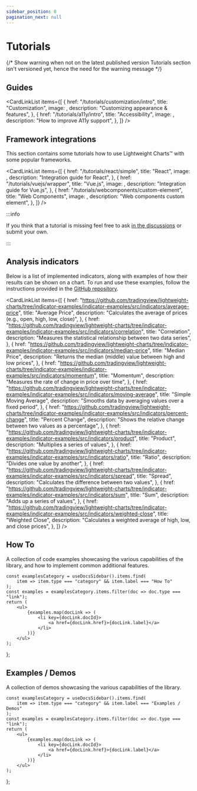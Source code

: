 ```yaml
---
sidebar_position: 0
pagination_next: null
---
```



# Tutorials


{/*
  Show warning when not on the latest published version
  Tutorials section isn't versioned yet, hence the need for the warning message
*/}

<VersionWarningAdmonition
	notCurrent="These tutorials are for the latest published version of Lightweight Charts."
	type="caution"
	displayVersionMessage
/>

## Guides

<CardLinkList
	items={[
		{
			href: "/tutorials/customization/intro",
			title: "Customization",
			image: <Shapes />,
			description: "Customizing appearance & features",
		},
		{
			href: "/tutorials/a11y/intro",
			title: "Accessibility",
			image: <A11y />,
			description: "How to improve A11y support",
		},
	]}
/>

## Framework integrations

This section contains some tutorials how to use Lightweight Charts™ with some popular frameworks.

<CardLinkList
	items={[
		{
			href: "/tutorials/react/simple",
			title: "React",
			image: <ReactLogo />,
			description: "Integration guide for React",
		},
		{
			href: "/tutorials/vuejs/wrapper",
			title: "Vue.js",
			image: <VuejsLogo />,
			description: "Integration guide for Vue.js",
		},
		{
			href: "/tutorials/webcomponents/custom-element",
			title: "Web Components",
			image: <WebComponentsLogo />,
			description: "Web components custom element",
		},
	]}
/>

:::info

If you think that a tutorial is missing feel free to ask [in the discussions](https://github.com/tradingview/lightweight-charts/discussions)
or submit your own.

:::

## Analysis indicators

Below is a list of implemented indicators, along with examples of how their results can be shown on a chart.
To run and use these examples, follow the instructions provided in the [GitHub repository](https://github.com/tradingview/lightweight-charts/tree/indicator-examples/indicator-examples).

<CardLinkList
	items={[
		{
			href: "https://github.com/tradingview/lightweight-charts/tree/indicator-examples/indicator-examples/src/indicators/average-price",
			title: "Average Price",
			description: "Calculates the average of prices (e.g., open, high, low, close)",
		},
		{
			href: "https://github.com/tradingview/lightweight-charts/tree/indicator-examples/indicator-examples/src/indicators/correlation",
			title: "Correlation",
			description: "Measures the statistical relationship between two data series",
		},
		{
			href: "https://github.com/tradingview/lightweight-charts/tree/indicator-examples/indicator-examples/src/indicators/median-price",
			title: "Median Price",
			description: "Returns the median (middle) value between high and low prices",
		},
		{
			href: "https://github.com/tradingview/lightweight-charts/tree/indicator-examples/indicator-examples/src/indicators/momentum",
			title: "Momentum",
			description: "Measures the rate of change in price over time",
		},
		{
			href: "https://github.com/tradingview/lightweight-charts/tree/indicator-examples/indicator-examples/src/indicators/moving-average",
			title: "Simple Moving Average",
			description: "Smooths data by averaging values over a fixed period",
		},
		{
			href: "https://github.com/tradingview/lightweight-charts/tree/indicator-examples/indicator-examples/src/indicators/percent-change",
			title: "Percent Change",
			description: "Shows the relative change between two values as a percentage",
		},
		{
			href: "https://github.com/tradingview/lightweight-charts/tree/indicator-examples/indicator-examples/src/indicators/product",
			title: "Product",
			description: "Multiplies a series of values",
		},
		{
			href: "https://github.com/tradingview/lightweight-charts/tree/indicator-examples/indicator-examples/src/indicators/ratio",
			title: "Ratio",
			description: "Divides one value by another",
		},
		{
			href: "https://github.com/tradingview/lightweight-charts/tree/indicator-examples/indicator-examples/src/indicators/spread",
			title: "Spread",
			description: "Calculates the difference between two values",
		},
		{
			href: "https://github.com/tradingview/lightweight-charts/tree/indicator-examples/indicator-examples/src/indicators/sum",
			title: "Sum",
			description: "Adds up a series of values",
		},
		{
			href: "https://github.com/tradingview/lightweight-charts/tree/indicator-examples/indicator-examples/src/indicators/weighted-close",
			title: "Weighted Close",
			description: "Calculates a weighted average of high, low, and close prices",
		},
	]}
/>

## How To

A collection of code examples showcasing the various capabilities of the library, and how to implement common additional features.

	const examplesCategory = useDocsSidebar().items.find(
		item => item.type === "category" && item.label === "How To"
	);
	const examples = examplesCategory.items.filter(doc => doc.type === "link");
	return (
		<ul>
			{examples.map(docLink => (
				<li key={docLink.docId}>
					<a href={docLink.href}>{docLink.label}</a>
				</li>
			))}
		</ul>
	);
};

<HowToList />

## Examples / Demos

A collection of demos showcasing the various capabilities of the library.

	const examplesCategory = useDocsSidebar().items.find(
		item => item.type === "category" && item.label === "Examples / Demos"
	);
	const examples = examplesCategory.items.filter(doc => doc.type === "link");
	return (
		<ul>
			{examples.map(docLink => (
				<li key={docLink.docId}>
					<a href={docLink.href}>{docLink.label}</a>
				</li>
			))}
		</ul>
	);
};

<ExamplesList />
